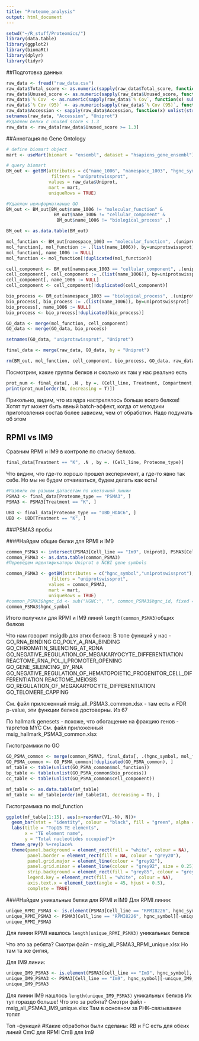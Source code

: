 ```yaml
---
title: "Proteome_analysis"
output: html_document
---
```


```r
setwd("~/R_stuff/Proteomics/")
library(data.table)
library(ggplot2)
library(biomaRt)
library(dplyr)
library(tidyr)
```
##Подготовка данных
```r
raw_data <- fread("raw_data.csv")
raw_data$Total_score <- as.numeric(sapply(raw_data$Total_score, function(x) sub(",", ".", x)))
raw_data$Unused_score <- as.numeric(sapply(raw_data$Unused_score, function(x) sub(",", ".", x)))
raw_data$`% Cov` <- as.numeric(sapply(raw_data$`% Cov`, function(x) sub(",", ".", x)))
raw_data$`% Cov (95)` <- as.numeric(sapply(raw_data$`% Cov (95)`, function(x) sub(",", ".", x)))
raw_data$Accession <- sapply(raw_data$Accession, function(x) unlist(strsplit(x, "|", fixed = T))[2])
setnames(raw_data, "Accession", "Uniprot")
#Удаляем белки с unused score < 1.3
raw_data <- raw_data[raw_data$Unused_score >= 1.3]
```
##Аннотация по Gene Ontology
```r
# define biomart object
mart <- useMart(biomart = "ensembl", dataset = "hsapiens_gene_ensembl")

# query biomart
BM_out <- getBM(attributes = c("name_1006", "namespace_1003", "hgnc_symbol", "uniprotswissprot"),
                 filters = "uniprotswissprot",
                values = raw_data$Uniprot, 
                mart = mart,
                uniqueRows = TRUE)

#Удаляем неинформативные GO 
BM_out <- BM_out[BM_out$name_1006 != "molecular_function" &
                  BM_out$name_1006 != "cellular_component" &
                   BM_out$name_1006 != "biological_process" ,]

BM_out <- as.data.table(BM_out)

mol_function <- BM_out[namespace_1003 == "molecular_function", .(uniprotswissprot, hgnc_symbol, name_1006)]
mol_function[, mol_function := .(list(name_1006)), by=uniprotswissprot]
mol_function[, name_1006 := NULL]
mol_function <- mol_function[!duplicated(mol_function)]

cell_component <- BM_out[namespace_1003 == "cellular_component", .(uniprotswissprot, hgnc_symbol, name_1006)]
cell_component[, cell_component := .(list(name_1006)), by=uniprotswissprot]
cell_component[, name_1006 := NULL]
cell_component <- cell_component[!duplicated(cell_component)]

bio_process <- BM_out[namespace_1003 == "biological_process", .(uniprotswissprot, hgnc_symbol, name_1006)]
bio_process[, bio_process := .(list(name_1006)), by=uniprotswissprot]
bio_process[, name_1006 := NULL]
bio_process <- bio_process[!duplicated(bio_process)]

GO_data <- merge(mol_function, cell_component)
GO_data <- merge(GO_data, bio_process)

setnames(GO_data, "uniprotswissprot", "Uniprot")

final_data <- merge(raw_data, GO_data, by = "Uniprot")

rm(BM_out, mol_function, cell_component, bio_process, GO_data, raw_data)
```

Посмотрим, какие группы белков и сколько их там у нас реально есть
```r
prot_num <- final_data[, .N , by =. (Cell_line, Treatment, Compartment, Proteome_type)]
print(prot_num[order(N, decreasing = T)])
```
Прикольно, видим, что из ядра настрелялось больше всего белков! 
Хотят тут может быть явный batch-эффект, когда от методики приготовления состав более зависим, чем от обработки. Надо подумать об этом  
  
## RPMI vs IM9
Сравним RPMI и IM9 в контроле по списку белков.
```r
final_data[Treatment == "K", .N , by =. (Cell_line, Proteome_type)]
```
  
Что видим, что где-то хорошо прошел эксперимент, а где-то явно так себе. Но мы не будем отчаиваться, будем делать как есть!

```r
#Разбили по разным датасетам по клеточной линии
PSMA3 <- final_data[Proteome_type == "PSMA3", ]
PSMA3 <- PSMA3[Treatment == "K", ]

UBD <- final_data[Proteome_type == "UBD_HDAC6", ]
UBD <- UBD[Treatment == "K", ]
```

###PSMA3 пробы

####Найдем общие белки для RPMI и IM9
```r
common_PSMA3 <- intersect(PSMA3[Cell_line == "Im9", Uniprot], PSMA3[Cell_line == "RPMI8226", Uniprot]) #Пересекли
common_PSMA3 <- as.data.table(common_PSMA3)
#Переведем идентификаторы Uniprot в NCBI gene symbols

common_PSMA3 <- getBM(attributes = c("hgnc_symbol","uniprotswissprot"),
                 filters = "uniprotswissprot",
                values = common_PSMA3, 
                mart = mart,
                uniqueRows = TRUE)
#common_PSMA3$hgnc_id <- sub("HGNC:", "", common_PSMA3$hgnc_id, fixed = T,) 
common_PSMA3$hgnc_symbol
```
Итого получили для RPMI и IM9 линий `length(common_PSMA3)`общих белков

Что нам говорит msigdb для этих белков:
В топе функций у нас - 
GO_RNA_BINDING
GO_POLY_A_RNA_BINDING
GO_CHROMATIN_SILENCING_AT_RDNA
GO_NEGATIVE_REGULATION_OF_MEGAKARYOCYTE_DIFFERENTIATION
REACTOME_RNA_POL_I_PROMOTER_OPENING
GO_GENE_SILENCING_BY_RNA
GO_NEGATIVE_REGULATION_OF_HEMATOPOIETIC_PROGENITOR_CELL_DIFFERENTIATION
REACTOME_MEIOSIS
GO_REGULATION_OF_MEGAKARYOCYTE_DIFFERENTIATION
GO_TELOMERE_CAPPING

См. файл приложенный msig_all_PSMA3_common.xlsx - там есть и FDR p-value, эти функции белков достоверны. Из 67

По hallmark genesets - похоже, что обогащение на фракцию генов - таргетов MYC
См. файл приложенный msig_hallmark_PSMA3_common.xlsx

Гистограммки по GO
```r
GO_PSMA_common <- merge(common_PSMA3, final_data[, .(hgnc_symbol, mol_function, bio_process, cell_component)], by = "hgnc_symbol",  all.x= T)
GO_PSMA_common <- GO_PSMA_common[!duplicated(GO_PSMA_common), ]
mf_table <- table(unlist(GO_PSMA_common$mol_function))
bp_table <- table(unlist(GO_PSMA_common$bio_process))
cc_table <- table(unlist(GO_PSMA_common$cell_component))

mf_table <- as.data.table(mf_table)
mf_table <- mf_table[order(mf_table$V1, decreasing = T), ]
```
  
Гистограммка по mol_function
```r
ggplot(mf_table[1:15], aes(x=reorder(V1,-N), N))+
  geom_bar(stat = "identity", colour = "black", fill = "green", alpha = "0.6")+
  labs(title = "Top15 TE elements",
       x = "TE element name",
       y = "Total nucleotides occupied")+
  theme_grey() %+replace% 
  theme(panel.background = element_rect(fill = "white", colour = NA),
        panel.border = element_rect(fill = NA, colour = "grey20"),
        panel.grid.major = element_line(colour = "grey92"), 
        panel.grid.minor = element_line(colour = "grey92", size = 0.25),
        strip.background = element_rect(fill = "grey85", colour = "grey20"),
        legend.key = element_rect(fill = "white", colour = NA),
        axis.text.x = element_text(angle = 45, hjust = 0.5),
        complete = TRUE)

```


####Найдем уникальные белки для RPMI и IM9
Для RPMI линии:
```r
unique_RPMI_PSMA3 <- is.element(PSMA3[Cell_line == "RPMI8226", hgnc_symbol], common_PSMA3$hgnc_symbol)
unique_RPMI_PSMA3 <- PSMA3[Cell_line == "RPMI8226", hgnc_symbol][-unique_RPMI_PSMA3]
unique_RPMI_PSMA3
```
Для линии RPMI нашлось `length(unique_RPMI_PSMA3)` уникальных белков

Что это за ребята? 
Смотри файл - msig_all_PSMA3_RPMI_unique.xlsx
Но там та же фигня, 

Для IM9 линии:
```r
unique_IM9_PSMA3 <- is.element(PSMA3[Cell_line == "Im9", hgnc_symbol], common_PSMA3$hgnc_symbol)
unique_IM9_PSMA3 <- PSMA3[Cell_line == "Im9", hgnc_symbol][-unique_IM9_PSMA3]
unique_IM9_PSMA3
```
Для линии IM9 нашлось `length(unique_IM9_PSMA3)` уникальных белков
Их тут гораздо больше! 
Что это за ребята? 
Смотри файл - msig_all_PSMA3_IM9_unique.xlsx
Там в основном за РНК-связывание топят

Топ -функций
#Какие обработки были сделаны:
RB и FC есть для обеих линий
CmC для RPMI
CmB для Im9

